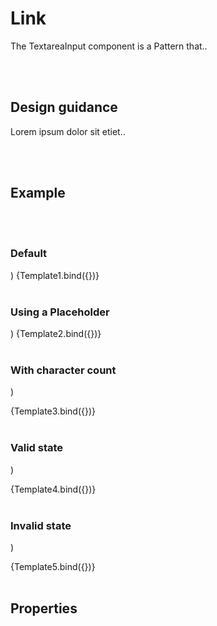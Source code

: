 

<Meta title="Components/Patterns/Textarea Input" />

# Link

The TextareaInput component is a Pattern that..

<br />
<br />

## Design guidance

Lorem ipsum dolor sit etiet..

<br />
<br />

## Example

<br />
<br />

### Default

  <TextareaInput label="Lorem ipsum dolor" required />
)

<Canvas>
  <Story name="Default">{Template1.bind({})}</Story>
</Canvas>

<br />
<br />

### Using a Placeholder

  <TextareaInput label="Lorem ipsum dolor" usePlaceholder required />
)

<Canvas>
  <Story name="Placeholder">{Template2.bind({})}</Story>
</Canvas>

<br />
<br />

### With character count

  <TextareaInput
    label="Lorem ipsum dolor"
    usePlaceholder
    required
    characterLimit="400"
  />
)

<Canvas>
  <Story name="With character count">{Template3.bind({})}</Story>
</Canvas>

<br />
<br />

### Valid state

  <TextareaInput
    label="Lorem ipsum dolor"
    usePlaceholder
    fieldMessage="This input is valid"
    required
    valid
  />
)

<Canvas>
  <Story name="Valid">{Template4.bind({})}</Story>
</Canvas>

<br />
<br />

### Invalid state

  <TextareaInput
    label="Lorem ipsum dolor"
    usePlaceholder
    fieldMessage="This field is required"
    required
    invalid
  />
)

<Canvas>
  <Story name="Invalid">{Template5.bind({})}</Story>
</Canvas>

<br />
<br />

## Properties

<Props story="Default" />

<br />
<br />
